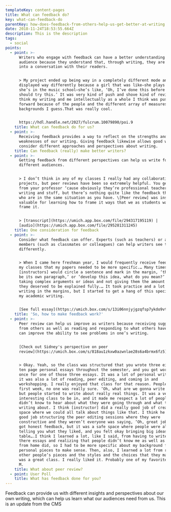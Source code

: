 ```yaml
---
templateKey: content-pages
title: What can feedback do?
key: what-can-feedback-do
parentKey: how-does-feedback-from-others-help-us-get-better-at-writing
date: 2018-11-24T18:53:55.664Z
description: This is the description
tags:
  - social
points:
  - point: >-
      Writers who engage with feedback can have a better understanding of
      audience because they understand that, through writing, they are entering
      into a conversation with their readers. 


      > My project ended up being way in a completely different mode and
      displayed way differently because a girl that was like—she plays the bass,
      she’s in the music school—she’s like, ‘Oh, I’ve done this before and you
      should try this.’ It was very kind of push and shove kind of revision. I
      think my writing and me intellectually as a whole I think was pushed
      forward because of the people and the different array of measures and
      backgrounds I guess.That was really cool.


      https://hdl.handle.net/2027/fulcrum.10079890/poi.9
    title: What can feedback do for us?
  - point: >-
      Receiving feedback provides a way to reflect on the strengths and
      weaknesses of our writing. Giving feedback likewise allows good writers to
      consider different approaches and perspectives about writing.
    title: Can feedback (really) make better writers?
  - point: >-
      Getting feedback from different perspectives can help us write for
      different audiences.


      > I don’t think in any of my classes I really had any collaborative
      projects, but peer reviews have been so extremely helpful. You get a lot
      from your professor ‘cause obviously they’re professional teachers in
      writing and stuff, but there’s nothing quite like the feedback that people
      who are in the same situation as you have. \[Peer review] was insanely
      valuable for learning how to frame it ways that we as students wanted to
      frame it. 


      > [transcript](https://umich.app.box.com/file/294317195119) |
      [audio](https://umich.app.box.com/file/295281311245)
    title: One consideration for feedback
  - point: >-
      Consider what feedback can offer. Experts (such as teachers) or audience
      members (such as classmates or colleagues) can help writers see their work
      differently. 


      > When I came here freshman year, I would frequently receive feedback in
      my classes that my papers needed to be more specific.… Many times my
      [instructors] would circle a sentence and mark in the margin, ‘this could
      be its own paragraph,’ or ‘develop this idea, what do you mean?’ I was
      taking complex arguments or ideas and not giving them the amount of space
      they deserved to be explained fully.… It took practice and a lot of red
      writing in the margins, but I started to get a hang of this specificity in
      my academic writing.


      [See full essay](https://umich.box.com/s/13i06nnjyjgzqfsp7ykdo9vtdmtdqpwz)
    title: 'So, how to make feedback work?'
  - point: >-
      Peer review can help us improve as writers because receiving suggestions
      from others as well as reading and responding to what others have written
      can improve the ability to see problems in one’s writing.


      [Check out Sidney's perspective on peer
      review](https://umich.box.com/s/818au1zkxw0azwnlae28s6a4brmx6fz5).


      > Okay. Yeah, so the class was structured that you wrote three eight to
      ten page personal essays throughout the semester, and you got workshopped
      once for one of those three essays. It was a lot of personal writing, but
      it was also a lot of reading, peer editing, and coming in and
      workshopping. I really enjoyed that class for that reason. People—the
      first week, no one was really sure. ‘Oh, what are we gonna write about,’
      but people started to write about really real things. It was a very, very
      interesting class to be in, and it made me respect a lot of people that I
      didn’t know to hear about what they were going through and what they were
      writing about. I think [instructor] did a really good job of creating a
      space where we could all talk about things like that. I think he did a
      good job structuring the peer editing sessions where they were
      constructive and they weren’t everyone was saying, ‘Oh, great job.’ You
      got honest feedback, but it was a safe space where people were also
      telling you what they liked, and you felt okay bringing big ideas to the
      table….I think I learned a lot, like I said, from having to write those
      there essays and realizing that people didn’t know me as well as people
      from home did, so I had to be more specific about my background for my
      personal pieces to make sense. Then, also, I learned a lot from reading
      other people’s pieces and the styles and the choices that they made, so it
      was a great class. I really liked it. Probably one of my favorites at U of
      M.
    title: What about peer review?
  - point: User Poll
    title: What has feedback done for you?
---
```


Feedback can provide us with different insights and perspectives about our own writing, which can help us learn what our audiences need from us.
This is an update from the CMS
